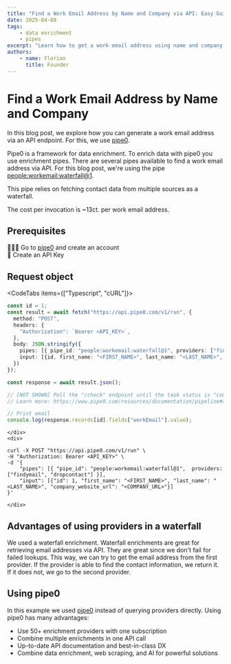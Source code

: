 ```yaml
---
title: "Find a Work Email Address by Name and Company via API: Easy Guide"
date: 2025-04-08
tags:
    - data enrichment
    - pipes
excerpt: "Learn how to get a work email address using name and company info with pipe0 API"
authors:
    - name: Florian
      title: Founder
---
```


# Find a Work Email Address by Name and Company

In this blog post, we explore how you can generate a work email address via an API endpoint.
For this, we use [pipe0](https://pipe0.com).

Pipe0 is a framework for data enrichment. To enrich data with pipe0 you use enrichment pipes.
There are several pipes available to find a work email address via API. For this blog post, we're 
using the pipe [people:workemail:waterfall@1](https://www.pipe0.com/resources/pipe-catalog/people-get-work-email-waterfall/version-1).

This pipe relies on fetching contact data from multiple sources as a waterfall.

The cost per invocation is ~13ct. per work email address.

## Prerequisites

🙆🏼‍♂️ Go to [pipe0](https://pipe0.com) and create an account <br />
🔑 Create an API Key

## Request object

<CodeTabs items={["Typescript", "cURL"]}>
    <div>
```typescript
const id = 1;
const result = await fetch("https://api.pipe0.com/v1/run", {
  method: "POST",
  headers: {
    "Authorization": `Bearer <API_KEY>`,
  },
  body: JSON.stringify({
    pipes: [{ pipe_id: "people:workemail:waterfall@1", providers: ["findymail", "dropcontact"] }],
    input: [{id, first_name: "<FIRST_NAME>", last_name: "<LAST_NAME>", company_website_url: "<COMPANY_URL>"}]
  })
});

const response = await result.json();

// [NOT SHOWN] Poll the "/check" endpoint until the task status is "completed"
// Learn more: https://www.pipe0.com/resources/documentation/pipeline#async-processing

// Print email
console.log(response.records[id].fields["workEmail"].value);
```
    </div>
    <div>
```shell
curl -X POST "https://api.pipe0.com/v1/run" \
-H "Authorization: Bearer <API_KEY>" \
-d '{
    "pipes": [{ "pipe_id": "people:workemail:waterfall@1",  providers: ["findymail", "dropcontact"] }],
    "input": [{"id": 1, "first_name": "<FIRST_NAME>", "last_name": "<LAST_NAME>", "company_website_url": "<COMPANY_URL>"}]
}'
```
    </div>
</CodeTabs>

## Advantages of using providers in a waterfall

We used a waterfall enrichment. Waterfall enrichments are great for 
retrieving email addresses via API. They are great since we don't fail for failed lookups. This way, 
we can try to get the email address from the first provider. If the provider is able to find the contact
information, we return it. If it does not, we go to the second provider.

## Using pipe0

In this example we used [pipe0](https://pipe0.com) instead of querying providers directly. Using pipe0 
has many advantages:

- Use 50+ enrichment providers with one subscription
- Combine multiple enrichments in one API call
- Up-to-date API documentation and best-in-class DX
- Combine data enrichment, web scraping, and AI for powerful solutions

<BlogBanner />